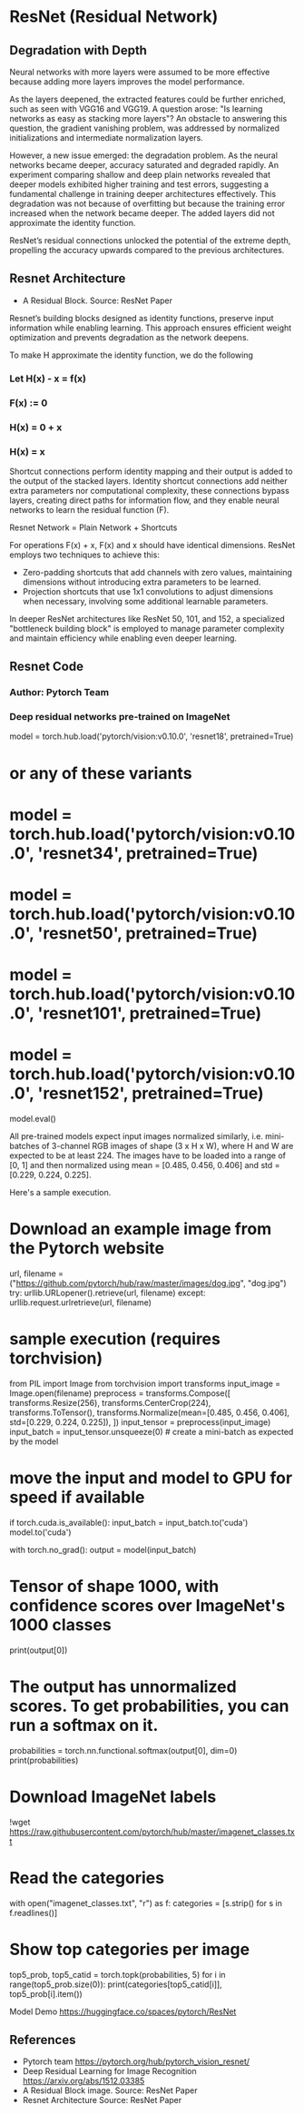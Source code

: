 # ResNet (Residual Network)


## Degradation with Depth


Neural networks with more layers were assumed to be more effective because adding more layers improves the model performance.

As the layers deepened, the extracted features could be further enriched, such as seen with VGG16 and VGG19.
A question arose: "Is learning networks as easy as stacking more layers"?
An obstacle to answering this question, the gradient vanishing problem, was addressed by normalized initializations and intermediate normalization layers.

However, a new issue emerged: the degradation problem. As the neural networks became deeper, accuracy saturated and degraded rapidly. An experiment comparing shallow and deep plain networks revealed that deeper models exhibited higher training and test errors, suggesting a fundamental challenge in training deeper architectures effectively. This degradation was not because of overfitting but because the training error increased when the network became deeper. The added layers did not approximate the identity function.


ResNet’s residual connections unlocked the potential of the extreme depth, propelling the accuracy upwards compared to the previous architectures.



## Resnet Architecture

- A Residual Block. Source: ResNet Paper

Resnet’s building blocks designed as identity functions, preserve input information while enabling learning. This approach ensures efficient weight optimization and prevents degradation as the network deepens.

To make H approximate the identity function, we do the following

### Let H(x) - x = f(x)

### F(x) := 0

### H(x) = 0 + x

### H(x) = x

Shortcut connections perform identity mapping and their output is added to the output of the stacked layers. Identity shortcut connections add neither extra parameters nor
computational complexity, these connections bypass layers, creating direct paths for information flow, and they enable neural networks to learn the residual function (F).

Resnet Network = Plain Network + Shortcuts

For operations F(x) + x, F(x) and x should have identical dimensions.
ResNet employs two techniques to achieve this:

- Zero-padding shortcuts that add channels with zero values, maintaining dimensions without introducing extra parameters to be learned.
- Projection shortcuts that use 1x1 convolutions to adjust dimensions when necessary, involving some additional learnable parameters.

In deeper ResNet architectures like ResNet 50, 101, and 152, a specialized "bottleneck building block" is employed to manage parameter complexity and maintain efficiency while enabling even deeper learning.

## Resnet Code

### Author: Pytorch Team

### Deep residual networks pre-trained on ImageNet

model = torch.hub.load('pytorch/vision:v0.10.0', 'resnet18', pretrained=True)
# or any of these variants
# model = torch.hub.load('pytorch/vision:v0.10.0', 'resnet34', pretrained=True)
# model = torch.hub.load('pytorch/vision:v0.10.0', 'resnet50', pretrained=True)
# model = torch.hub.load('pytorch/vision:v0.10.0', 'resnet101', pretrained=True)
# model = torch.hub.load('pytorch/vision:v0.10.0', 'resnet152', pretrained=True)
model.eval()

All pre-trained models expect input images normalized similarly, i.e. mini-batches of 3-channel RGB images of shape (3 x H x W), where H and W are expected to be at least 224. The images have to be loaded into a range of [0, 1] and then normalized using mean = [0.485, 0.456, 0.406] and std = [0.229, 0.224, 0.225].


Here's a sample execution.

# Download an example image from the Pytorch website


url, filename = ("https://github.com/pytorch/hub/raw/master/images/dog.jpg", "dog.jpg")
try: urllib.URLopener().retrieve(url, filename)
except: urllib.request.urlretrieve(url, filename)

# sample execution (requires torchvision)

from PIL import Image
from torchvision import transforms
input_image = Image.open(filename)
preprocess = transforms.Compose([
transforms.Resize(256),
transforms.CenterCrop(224),
transforms.ToTensor(),
transforms.Normalize(mean=[0.485, 0.456, 0.406], std=[0.229, 0.224, 0.225]),
])
input_tensor = preprocess(input_image)
input_batch = input_tensor.unsqueeze(0) # create a mini-batch as expected by the model

# move the input and model to GPU for speed if available

if torch.cuda.is_available():
input_batch = input_batch.to('cuda')
model.to('cuda')

with torch.no_grad():
output = model(input_batch)

# Tensor of shape 1000, with confidence scores over ImageNet's 1000 classes

print(output[0])

# The output has unnormalized scores. To get probabilities, you can run a softmax on it.

probabilities = torch.nn.functional.softmax(output[0], dim=0)
print(probabilities)

# Download ImageNet labels

!wget https://raw.githubusercontent.com/pytorch/hub/master/imagenet_classes.txt

# Read the categories

with open("imagenet_classes.txt", "r") as f:
categories = [s.strip() for s in f.readlines()]

# Show top categories per image

top5_prob, top5_catid = torch.topk(probabilities, 5)
for i in range(top5_prob.size(0)):
print(categories[top5_catid[i]], top5_prob[i].item())

Model Demo https://huggingface.co/spaces/pytorch/ResNet

## References

- Pytorch team https://pytorch.org/hub/pytorch_vision_resnet/
- Deep Residual Learning for Image Recognition https://arxiv.org/abs/1512.03385
- A Residual Block image. Source: ResNet Paper
- Resnet Architecture Source: ResNet Paper
